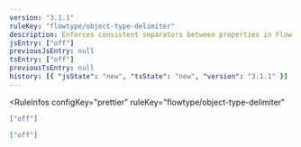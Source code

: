 ```yaml
---
version: "3.1.1"
ruleKey: "flowtype/object-type-delimiter"
description: Enforces consistent separators between properties in Flow object types
jsEntry: ["off"]
previousJsEntry: null
tsEntry: ["off"]
previousTsEntry: null
history: [{ "jsState": "new", "tsState": "new", "version": "3.1.1" }]
---
```


<RuleInfos 
  configKey="prettier" 
  ruleKey="flowtype/object-type-delimiter" 
>

```json
["off"]
```

```json
["off"]
```

</RuleInfos>
